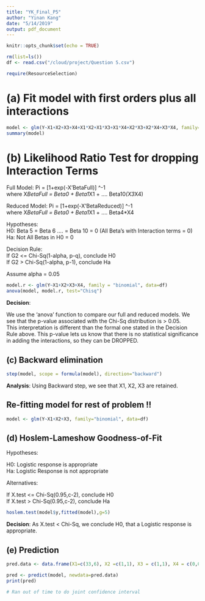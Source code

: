 ```yaml
---
title: "YK_Final_P5"
author: "Yinan Kang"
date: "5/14/2019"
output: pdf_document
---
```


```r
knitr::opts_chunk$set(echo = TRUE)
```

```r
rm(list=ls())
df <- read.csv("/cloud/project/Question 5.csv")

require(ResourceSelection)
```


# (a) Fit model with first orders plus all interactions
```r
model <- glm(Y~X1+X2+X3+X4+X1*X2+X1*X3+X1*X4+X2*X3+X2*X4+X3*X4, family="binomial",data=df)
summary(model)
```


# (b) Likelihood Ratio Test for dropping Interaction Terms

Full Model: Pi = [1+exp(-X'BetaFull)] ^-1   
where X*BetaFull = Beta0 + Beta1*X1 + .... Beta10*(X3*X4)   

Reduced Model: Pi = [1+exp(-X'BetaReduced)] ^-1  
where X*BetaFull = Beta0 + Beta1*X1 + .... Beta4*X4    


Hypotheses:  
H0: Beta 5 = Beta 6 .... = Beta 10 = 0   (All Beta's with Interaction terms = 0)  
Ha: Not All Betas in H0 = 0   

Decision Rule:  
If G2 <= Chi-Sq(1-alpha, p-q), conclude H0   
If G2 > Chi-Sq(1-alpha, p-1), conclude Ha   

Assume alpha = 0.05  


```r
model.r <- glm(Y~X1+X2+X3+X4, family = "binomial", data=df)
anova(model, model.r, test="Chisq")
```


**Decision**:  

We use the 'anova' function to compare our full and reduced models. We see that the p-value associated with the Chi-Sq distribution is > 0.05.   
This interpretation is different than the formal one stated in the Decision Rule above. This p-value lets us know that there is no statistical significance in adding the interactions, so they can be DROPPED.   


## (c) Backward elimination
```r
step(model, scope = formula(model), direction="backward")
```


**Analysis**: Using Backward step, we see that X1, X2, X3 are retained.   


## Re-fitting model for rest of problem  !!
```r
model <- glm(Y~X1+X2+X3, family="binomial", data=df)

```

## (d) Hoslem-Lameshow Goodness-of-Fit

Hypotheses:  

H0: Logistic response is appropriate  
Ha: Logistic Response is not appropriate  

Alternatives: 

If X.test <= Chi-Sq(0.95,c-2), conclude H0  
If X.test > Chi-Sq(0.95,c-2), conclude Ha  


```r
hoslem.test(model$y,fitted(model),g=5)
```


**Decision**: As X.test < Chi-Sq, we conclude H0, that a Logistic response is appropriate.   


## (e) Prediction

```r
pred.data <- data.frame(X1=c(33,6), X2 =c(1,1), X3 = c(1,1), X4 = c(0,0))

pred <- predict(model, newdata=pred.data)
print(pred)

# Ran out of time to do joint confidence interval
```